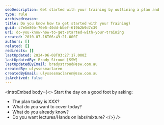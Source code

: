 ```yaml
---
seoDescription: Get started with your training by outlining a plan and setting goals, including defining what you want to cover today.
type: rule
archivedreason:
title: Do you know how to get started with your Training?
guid: c7e5e80b-70e5-40dd-bbef-619b2b9d7c39
uri: do-you-know-how-to-get-started-with-your-training
created: 2010-07-16T06:49:21.000Z
authors: []
related: []
redirects: []
lastUpdated: 2024-06-08T03:27:17.000Z
lastUpdatedBy: Brady Stroud [SSW]
lastUpdatedByEmail: bradystroud@ssw.com.au
createdBy: ulyssesmaclaren
createdByEmail: ulyssesmaclaren@ssw.com.au
isArchived: false
---
```


<introEmbed
  body={<>
Start the day on a good foot by asking:

- The plan today is XXX?
- What do you want to cover today?
- What do you already know?
- Do you want lectures/Hands on labs/mixture?
  </>}
/>
